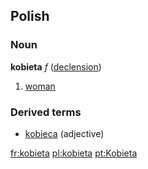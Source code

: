 ==Polish==
===Noun===
'''kobieta''' ''f'' ([[Wiktionary Appendix:Polish hard feminine noun declension|declension]])
# [[woman]]

===Derived terms===
* [[kobieca]] (adjective)

[[fr:kobieta]]
[[pl:kobieta]]
[[pt:Kobieta]]